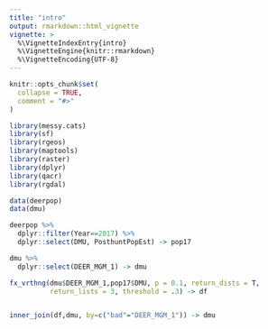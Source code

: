 ```yaml
---
title: "intro"
output: rmarkdown::html_vignette
vignette: >
  %\VignetteIndexEntry{intro}
  %\VignetteEngine{knitr::rmarkdown}
  %\VignetteEncoding{UTF-8}
---
```


```r
knitr::opts_chunk$set(
  collapse = TRUE,
  comment = "#>"
)
```

```r
library(messy.cats)
library(sf)
library(rgeos)
library(maptools)
library(raster)
library(dplyr)
library(qacr)
library(rgdal)

data(deerpop)
data(dmu)

deerpop %>% 
  dplyr::filter(Year==2017) %>% 
  dplyr::select(DMU, PosthuntPopEst) -> pop17

dmu %>% 
  dplyr::select(DEER_MGM_1) -> dmu

fx_vrthng(dmu$DEER_MGM_1,pop17$DMU, p = 0.1, return_dists = T,
          return_lists = 3, threshold = .3) -> df


inner_join(df,dmu, by=c("bad"="DEER_MGM_1")) -> dmu
```
